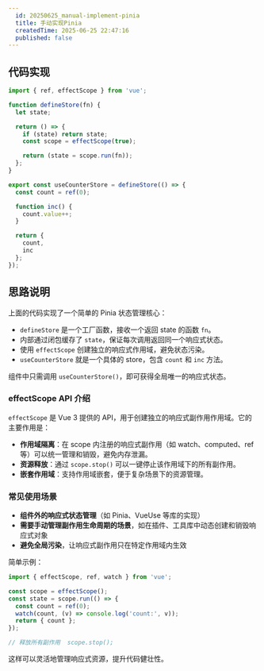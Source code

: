 ```yaml
---
  id: 20250625_manual-implement-pinia
  title: 手动实现Pinia
  createdTime: 2025-06-25 22:47:16
  published: false
---
```


## 代码实现

```js
import { ref, effectScope } from 'vue';

function defineStore(fn) {
  let state;

  return () => {
    if (state) return state;
    const scope = effectScope(true);

    return (state = scope.run(fn));
  };
}

export const useCounterStore = defineStore(() => {
  const count = ref(0);

  function inc() {
    count.value++;
  }

  return {
    count,
    inc
  };
});
```

## 思路说明

上面的代码实现了一个简单的 Pinia 状态管理核心：

- `defineStore` 是一个工厂函数，接收一个返回 state 的函数 `fn`。
- 内部通过闭包缓存了 `state`，保证每次调用返回同一个响应式状态。
- 使用 `effectScope` 创建独立的响应式作用域，避免状态污染。
- `useCounterStore` 就是一个具体的 store，包含 `count` 和 `inc` 方法。

组件中只需调用 `useCounterStore()`，即可获得全局唯一的响应式状态。

### effectScope API 介绍

`effectScope` 是 Vue 3 提供的 API，用于创建独立的响应式副作用作用域。它的主要作用是：

- **作用域隔离**：在 scope 内注册的响应式副作用（如 watch、computed、ref 等）可以统一管理和销毁，避免内存泄漏。
- **资源释放**：通过 `scope.stop()` 可以一键停止该作用域下的所有副作用。
- **嵌套作用域**：支持作用域嵌套，便于复杂场景下的资源管理。

### 常见使用场景

- **组件外的响应式状态管理**（如 Pinia、VueUse 等库的实现）
- **需要手动管理副作用生命周期的场景**，如在插件、工具库中动态创建和销毁响应式对象
- **避免全局污染**，让响应式副作用只在特定作用域内生效

简单示例：

```js
import { effectScope, ref, watch } from 'vue';

const scope = effectScope();
const state = scope.run(() => {
  const count = ref(0);
  watch(count, (v) => console.log('count:', v));
  return { count };
});

// 释放所有副作用	scope.stop();
```

这样可以灵活地管理响应式资源，提升代码健壮性。
